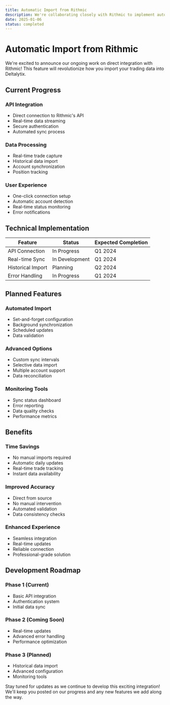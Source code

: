 ```yaml
---
title: Automatic Import from Rithmic
description: We're collaborating closely with Rithmic to implement automatic data import, streamlining the process of getting your trading data into Deltalytix.
date: 2025-01-06
status: completed
---
```


# Automatic Import from Rithmic

We're excited to announce our ongoing work on direct integration with Rithmic! This feature will revolutionize how you import your trading data into Deltalytix.

## Current Progress

### API Integration
- Direct connection to Rithmic's API
- Real-time data streaming
- Secure authentication
- Automated sync process

### Data Processing
- Real-time trade capture
- Historical data import
- Account synchronization
- Position tracking

### User Experience
- One-click connection setup
- Automatic account detection
- Real-time status monitoring
- Error notifications

## Technical Implementation

| Feature | Status | Expected Completion |
|---------|---------|-------------------|
| API Connection | In Progress | Q1 2024 |
| Real-time Sync | In Development | Q1 2024 |
| Historical Import | Planning | Q2 2024 |
| Error Handling | In Progress | Q1 2024 |

## Planned Features

### Automated Import
- Set-and-forget configuration
- Background synchronization
- Scheduled updates
- Data validation

### Advanced Options
- Custom sync intervals
- Selective data import
- Multiple account support
- Data reconciliation

### Monitoring Tools
- Sync status dashboard
- Error reporting
- Data quality checks
- Performance metrics

## Benefits

### Time Savings
- No manual imports required
- Automatic daily updates
- Real-time trade tracking
- Instant data availability

### Improved Accuracy
- Direct from source
- No manual intervention
- Automated validation
- Data consistency checks

### Enhanced Experience
- Seamless integration
- Real-time updates
- Reliable connection
- Professional-grade solution

## Development Roadmap

### Phase 1 (Current)
- Basic API integration
- Authentication system
- Initial data sync

### Phase 2 (Coming Soon)
- Real-time updates
- Advanced error handling
- Performance optimization

### Phase 3 (Planned)
- Historical data import
- Advanced configuration
- Monitoring tools

Stay tuned for updates as we continue to develop this exciting integration! We'll keep you posted on our progress and any new features we add along the way. 